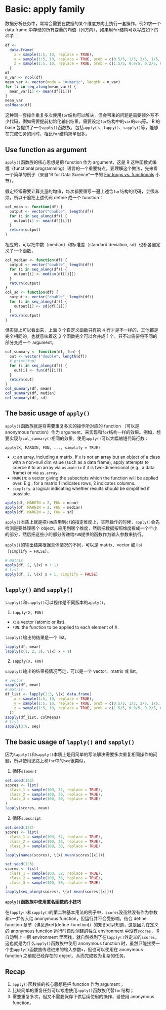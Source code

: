 # Basic: apply family {#apply-family}

数据分析任务中，常常会需要在数据的某个维度方向上执行一套操作，例如求一个 data.frame 中存储的所有变量的均值（列方向），如果用`for`结构可以写成如下的样子：
```r
df <- 
  data.frame(
    x = sample(1:5, 10, replace = TRUE),
    y = sample(1:5, 10, replace = TRUE, prob = c(0.5/5, 1/5, 2/5, 1/5, 0.5/5)), 
    z = sample(1:5, 10, replace = TRUE, prob = c(1.5/5, 0.9/5, 0.2/5, 0.9/5, 1.5/5))
  )
df
n_var <- ncol(df)
mean_var <- vector(mode = "numeric", length = n_var)
for (i in seq_along(mean_var)) {
  mean_var[i] <- mean(df[[i]])
}
mean_var
colMeans(df)
```

这种同一套操作重复多次使用`for`结构可以解决，但会带来的问题是需要额外写不少代码，例如需要提前初始化输出结果，需要设定`for`结构中的`var`的`seq`等。 R 的 base 包提供了一个`apply()`函数族，包括`apply()`、`lappy()`、`sapply()`等，能够在完成任务的同时，相比`for`结构简单很多。


## Use function as argument

`apply()`函数族的核心思想是把 function 作为 argument，这是 R 这种函数式编程（functional programming）语言的一个重要特点。要理解这个做法，先来看一个简单的例子（来自“R for Data Science”一书的 [For loops vs. functionals](https://r4ds.had.co.nz/iteration.html?q=apply#for-loops-vs.-functionals) 小节）。

假定经常需要计算变量的均值，每次都要重写一遍上述含`for`结构的代码，会很麻烦，所以干脆把上述代码 define 成一个 function：
```r
col_mean <- function(df) {
  output <- vector("double", length(df))
  for (i in seq_along(df)) {
    output[i] <- mean(df[[i]])
  }
  return(output)
}
```

相应的，可以把中数（median）和标准差（standard deviation, sd）也都各自定义了一个函数，
```r
col_median <- function(df) {
  output <- vector("double", length(df))
  for (i in seq_along(df)) {
    output[i] <- median(df[[i]])
  }
  return(output)
}
col_sd <- function(df) {
  output <- vector("double", length(df))
  for (i in seq_along(df)) {
    output[i] <- sd(df[[i]])
  }
  return(output)
}
```

但实际上可以看出来，上面 3 个自定义函数只有第 4 行才是不一样的，其他都是完全相同的，也就意味着这 3 个函数完全可以合并成 1 个，只不过需要将不同的部分变成一个 argument，
```r
col_summary <- function(df, fun) {
  out <- vector("double", length(df))
  # print(fun)
  for (i in seq_along(df)) {
    out[i] <- fun(df[[i]])
  }
  return(out)
}
col_summary(df, mean)
col_summary(df, median)
col_summary(df, sd)
```


## The basic usage of `apply()`

`apply()`函数族就是将需要重复多次的操作所对应的 function （可以是 anonymous function）作为 argument，来实现和`for`结构一样的效果。例如，想要实现与`col_summary()`相同的效果，使用`apply()`可以大幅缩短代码行数：

`apply(X, MARGIN, FUN, ..., simplify = TRUE)`

- `X`: an array, including a matrix. If `X` is not an array but an object of a class with a non-null dim value (such as a data frame), apply attempts to coerce it to an array via `as.matrix` if it is two-dimensional (e.g., a data frame) or via `as.array`.
- `MARGIN`: a vector giving the subscripts which the function will be applied over. E.g., for a matrix 1 indicates rows, 2 indicates columns.
- `simplify`: a logical indicating whether results should be simplified if possible. 

```r
apply(df, MARGIN = 2, FUN = mean)
apply(df, MARGIN = 2, FUN = median)
apply(df, MARGIN = 2, FUN = sd)
```

`apply()`本质上就是把`FUN`应用到`df`的指定维度上，实际操作的时候，`apply()`会先检测是要处理哪个 object，应用到哪个维度，然后把数据按照维度拆成一个个小的部分，然后把这些小的部分传递给`FUN`提供的函数作为输入参数来执行。

`apply()`的输出结果根据具体情况的不同，可以是 matrix、vector 或 list（`simplify = FALSE`）。

```r
# matrix
apply(df, 2, \(x) x + 1)
# list
apply(df, 2, \(x) x + 1, simplify = FALSE)
```

## `lapply()` and `sapply()`

`lapply()`和`sapply()`可以视作是不同版本的`apply()`。

1. `lapply(X, FUN)`

- `X`: a vector (atomic or list).
- `FUN`: the function to be applied to each element of X.

`lapply()`输出的结果是一个 list。
```r
lapply(df, mean)
lapply(c(1, 2, 3), \(x) x + 1)
```

2. `sapply(X, FUN)`

`sapply()`输出的结果视情况而定，可以是一个 vector、matrix 或 list。
```r
# vector
sapply(df, mean)
# matrix
df_list <- lapply(1:3, \(x) data.frame(
    x = sample(1:5, 10, replace = TRUE),
    y = sample(1:5, 10, replace = TRUE, prob = c(0.5/5, 1/5, 2/5, 1/5, 0.5/5)), 
    z = sample(1:5, 10, replace = TRUE, prob = c(1.5/5, 0.9/5, 0.2/5, 0.9/5, 1.5/5))
  ))
sapply(df_list, colMeans)
# list
sapply(3:9, seq)
```


## The basic usage of `lapply()` and `sapply()`

因为`lapply()`和`sapply()`本质上是用简单的写法解决需要多次重复相同操作的问题，所以使用思路上和`for`中的`seq`很类似，

1. 循环`element`

```r
set.seed(123)
scores <- list(
  class_1 = sample(100, 32, replace = TRUE),
  class_2 = sample(100, 36, replace = TRUE),
  class_3 = sample(100, 30, replace = TRUE)
)
lapply(scores, mean)
```

2. 循环`subscript`

```r
set.seed(123)
scores <- list(
  class_1 = sample(100, 32, replace = TRUE),
  class_2 = sample(100, 36, replace = TRUE),
  class_3 = sample(100, 30, replace = TRUE)
)
lapply(names(scores), \(x) mean(scores[[x]]))
```

```r
set.seed(123)
scores <- list(
  class_1 = sample(100, 32, replace = TRUE),
  class_2 = sample(100, 36, replace = TRUE),
  class_3 = sample(100, 30, replace = TRUE)
)
lapply(seq_along(scores), \(x) mean(scores[[x]]))
```


**`apply()`函数族中使用匿名函数的小技巧**

在`lapply()`和`sapply()`的第二种基本用法的例子中，`scores`没虽然没有作为参数和`x`一并传入给 anonymous function，但运行并不会受影响。结合 define function 章节（详见\@ref(define-function)）的知识可以知道，这是因为在定义的 anonymous function 运行时自动创建的独立 environment 中没有`scores`， R 自动到上一层 environment 里面找，就自然找到了在`lapply()`外定义的`scores`。这也就是为什么`apply()`函数族中使用 anonymous function 时，虽然只能接受一个由`apply()`函数族传递进来的输入参数`x`，但也可以使用在 anonymous function 之前就已经存在的 object，从而完成较为复杂的任务。


## Recap

1. `apply()`函数族的核心思想是把 function 作为 argument；
2. 比较简单的重复任务可以考虑使用`apply()`函数族代替`for`结构；
3. 需要重复多次，但又不需要保存下供后续使用的操作，请使用 anonymous function。
